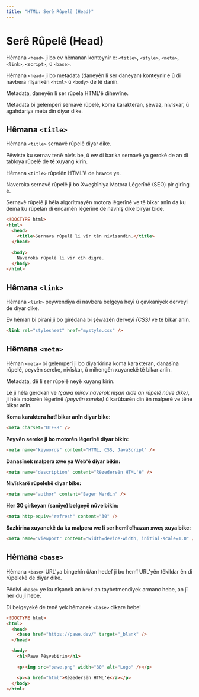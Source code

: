 ```yaml
---
title: "HTML: Serê Rûpelê (Head)"
---
```


# **Serê Rûpelê (Head)**

Hêmana `<head>` ji bo ev hêmanan konteynir e: `<title>`, `<style>`, `<meta>`, `<link>`, `<script>`, û `<base>`.

Hêmana `<head>` ji bo metadata (daneyên li ser daneyan) konteynir e û di navbera nîşankên `<html>` û `<body>` de tê danîn.

Metadata, daneyên li ser rûpela HTML'ê dihewîne.

Metadata bi gelemperî sernavê rûpelê, koma karakteran, şêwaz, nivîskar, û agahdariya meta din diyar dike.

## **Hêmana `<title>`**

Hêmana `<title>` sernavê rûpelê diyar dike.

Pêwiste ku sernav tenê nivîs be, û ew di barika sernavê ya gerokê de an di tabloya rûpelê de tê xuyang kirin.

Hêmana `<title>` rûpelên HTML'ê de hewce ye.

Naveroka sernavê rûpelê ji bo Xweşbîniya Motora Lêgerînê (SEO) pir girîng e.

Sernavê rûpelê ji hêla algorîtmayên motora lêgerînê ve tê bikar anîn da ku dema ku rûpelan di encamên lêgerînê de navnîş dike biryar bide.

```html copy showLineNumbers
<!DOCTYPE html>
<html>
  <head>
    <title>Sernava rûpelê li vir tên nivîsandin.</title>
  </head>

  <body>
    Naveroka rûpelê li vir cîh digre.
  </body>
</html>
```

## **Hêmana `<link>`**

Hêmana `<link>` peywendîya di navbera belgeya heyî û çavkaniyek derveyî de diyar dike.

Ev hêman bi piranî ji bo girêdana bi şêwazên derveyî _(CSS)_ ve tê bikar anîn.

```html copy showLineNumbers
<link rel="stylesheet" href="mystyle.css" />
```

## **Hêmana `<meta>`**

Hêman `<meta>` bi gelemperî ji bo diyarkirina koma karakteran, danasîna rûpelê, peyvên sereke, nivîskar, û mîhengên xuyanekê tê bikar anîn.

Metadata, dê li ser rûpelê neyê xuyang kirin.

Lê ji hêla gerokan ve _(çawa mirov naverok nîşan dide an rûpelê nûve dike)_, ji hêla motorên lêgerînê _(peyvên sereke)_ û karûbarên din ên malperê ve têne bikar anîn.

**Koma karaktera hatî bikar anîn diyar bike:**

```html copy showLineNumbers
<meta charset="UTF-8" />
```

**Peyvên sereke ji bo motorên lêgerînê diyar bikin:**

```html copy showLineNumbers
<meta name="keywords" content="HTML, CSS, JavaScript" />
```

**Danasînek malpera xwe ya Web'ê diyar bikin:**

```html copy showLineNumbers
<meta name="description" content="Rêzedersên HTML'ê" />
```

**Nivîskarê rûpelekê diyar bike:**

```html copy showLineNumbers
<meta name="author" content="Bager Merdin" />
```

**Her 30 çirkeyan (sanîye) belgeyê nûve bikin:**

```html copy showLineNumbers
<meta http-equiv="refresh" content="30" />
```

**Sazkirina xuyanekê da ku malpera we li ser hemî cîhazan xweş xuya bike:**

```html copy showLineNumbers
<meta name="viewport" content="width=device-width, initial-scale=1.0" />
```

## **Hêmana `<base>`**

Hêmana `<base>` URL'ya bingehîn û/an hedef ji bo hemî URL'yên têkildar ên di rûpelekê de diyar dike.

Pêdivî `<base>` ye ku nîşanek an `href` an taybetmendiyek armanc hebe, an jî her du jî hebe.

Di belgeyekê de tenê yek hêmanek `<base>` dikare hebe!

```html copy showLineNumbers
<!DOCTYPE html>
<html>
  <head>
    <base href="https://pawe.dev/" target="_blank" />
  </head>

  <body>
    <h1>Pawe Pêşvebirin</h1>

    <p><img src="pawe.png" width="80" alt="Logo" /></p>

    <p><a href="html">Rêzedersên HTML'ê</a></p>
  </body>
</html>
```
